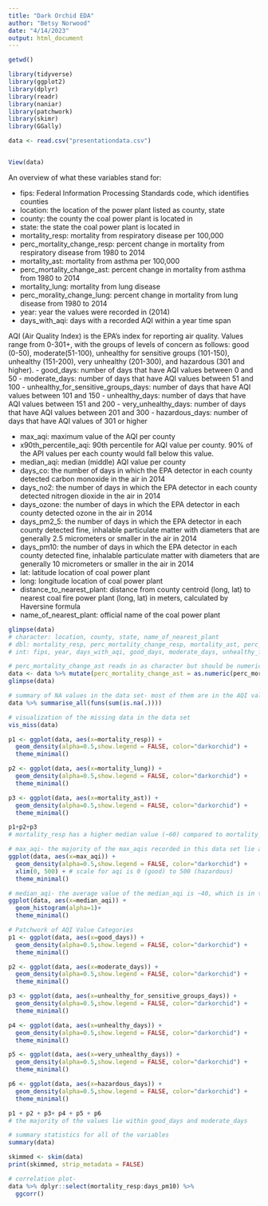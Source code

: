 ```yaml
---
title: "Dark Orchid EDA"
author: "Betsy Norwood"
date: "4/14/2023"
output: html_document
---
```


```r

getwd()

library(tidyverse)
library(ggplot2)
library(dplyr)
library(readr)
library(naniar)
library(patchwork)
library(skimr)
library(GGally)

data <- read.csv("presentationdata.csv")


View(data)

```
An overview of what these variables stand for:

 - fips: Federal Information Processing Standards code, which identifies counties 
 - location: the location of the power plant listed as county, state  
 - county: the county the coal power plant is located in 
 - state: the state the coal power plant is located in 
 - mortality_resp: mortality from respiratory disease per 100,000
 - perc_mortality_change_resp: percent change in mortality from respiratory disease from 1980 to 2014 
 - mortality_ast: mortality from asthma per 100,000 
 - perc_mortality_change_ast: percent change in mortality from asthma from 1980 to 2014 
 - mortality_lung: mortality from lung disease 
 - perc_morality_change_lung: percent change in mortality from lung disease from 1980 to 2014 
 - year: year the values were recorded in (2014)
 - days_with_aqi: days with a recorded AQI within a year time span 

AQI (Air Quality Index) is the EPA's index for reporting air quality. Values range from 0-301+, with the groups of levels of concern as follows: good (0-50), moderate(51-100), unhealthy for sensitive groups (101-150), unhealthy (151-200), very unhealthy (201-300), and hazardous (301 and higher). 
 - good_days: number of days that have AQI values between 0 and 50 
 - moderate_days: number of days that have AQI values between 51 and 100
 - unhealthy_for_sensitive_groups_days: number of days that have AQI values between 101 and 150
 - unhealthy_days: number of days that have AQI values between 151 and 200
 - very_unhealthy_days: number of days that have AQI values between 201 and 300
 - hazardous_days: number of days that have AQI values of 301 or higher 

 - max_aqi: maximum value of the AQI per county 
 - x90th_percentile_aqi: 90th percentile for AQI value per county. 90% of the API values per each county would fall below this value. 
 - median_aqi: median (middle) AQI value per county 
 - days_co: the number of days in which the EPA detector in each county detected carbon monoxide in the air in 2014 
 - days_no2: the number of days in which the EPA detector in each county detected nitrogen dioxide in the air in 2014 
 - days_ozone: the number of days in which the EPA detector in each county detected ozone in the air in 2014 
 - days_pm2_5: the number of days in which the EPA detector in each county detected fine, inhalable particulate matter with diameters that are generally 2.5 micrometers or smaller in the air in 2014 
 - days_pm10: the number of days in which the EPA detector in each county detected fine, inhalable particulate matter with diameters that are generally 10 micrometers or smaller in the air in 2014 
 - lat: latitude location of coal power plant 
 - long: longitude location of coal power plant 
 - distance_to_nearest_plant: distance from county centroid (long, lat) to nearest coal fire power plant (long, lat) in meters, calculated by   Haversine formula  
 - name_of_nearest_plant: official name of the coal power plant 

```r

glimpse(data)
# character: location, county, state, name_of_nearest_plant 
# dbl: mortality_resp, perc_mortality_change_resp, mortality_ast, perc_mortality_change_ast, mortality_lung, perc_change_mortality_lung, lat, long, distance_to_nearest_plant
# int: fips, year, days_with_aqi, good_days, moderate_days, unhealthy_for_sensative_groups_days, unhealthy_days, very_unhealthy_days, hazardous_days, max_aqi, x90th_percentile_aqi, median_aqi, days_co, days_no2, days_ozone, days_pm2_5, days_pm10    

# perc_mortality_change_ast reads in as character but should be numeric, so here is the fix for that: 
data <- data %>% mutate(perc_mortality_change_ast = as.numeric(perc_mortality_change_ast))
glimpse(data)

# summary of NA values in the data set- most of them are in the AQI values 
data %>% summarise_all(funs(sum(is.na(.))))

# visualization of the missing data in the data set 
vis_miss(data) 

```
```r

p1 <- ggplot(data, aes(x=mortality_resp)) +
  geom_density(alpha=0.5,show.legend = FALSE, color="darkorchid") +
  theme_minimal()

p2 <- ggplot(data, aes(x=mortality_lung)) +
  geom_density(alpha=0.5,show.legend = FALSE, color="darkorchid") +
  theme_minimal()

p3 <- ggplot(data, aes(x=mortality_ast)) +
  geom_density(alpha=0.5,show.legend = FALSE, color="darkorchid") +
  theme_minimal()

p1+p2+p3
# mortality_resp has a higher median value (~60) compared to mortality_lung(~5) and mortality_ast(~1)
``` 


```r

# max_aqi- the majority of the max_aqis recorded in this data set lie at ~100, which is somewhere between the moderate and unhealthy for sensitive groups categories. 
ggplot(data, aes(x=max_aqi)) +
  geom_density(alpha=0.5,show.legend = FALSE, color="darkorchid") +
  xlim(0, 500) + # scale for aqi is 0 (good) to 500 (hazardous)
  theme_minimal()

# median_aqi- the average value of the median_aqi is ~40, which is in the good days category 
ggplot(data, aes(x=median_aqi)) +
  geom_histogram(alpha=1)+
  theme_minimal()

# Patchwork of AQI Value Categories 
p1 <- ggplot(data, aes(x=good_days)) +
  geom_density(alpha=0.5,show.legend = FALSE, color="darkorchid") +
  theme_minimal()

p2 <- ggplot(data, aes(x=moderate_days)) +
  geom_density(alpha=0.5,show.legend = FALSE, color="darkorchid") +
  theme_minimal()

p3 <- ggplot(data, aes(x=unhealthy_for_sensitive_groups_days)) +
  geom_density(alpha=0.5,show.legend = FALSE, color="darkorchid") +
  theme_minimal()

p4 <- ggplot(data, aes(x=unhealthy_days)) +
  geom_density(alpha=0.5,show.legend = FALSE, color="darkorchid") +
  theme_minimal()

p5 <- ggplot(data, aes(x=very_unhealthy_days)) +
  geom_density(alpha=0.5,show.legend = FALSE, color="darkorchid") +
  theme_minimal()

p6 <- ggplot(data, aes(x=hazardous_days)) +
  geom_density(alpha=0.5,show.legend = FALSE, color="darkorchid") +
  theme_minimal()

p1 + p2 + p3+ p4 + p5 + p6
# the majority of the values lie within good_days and moderate_days 
```

```r

# summary statistics for all of the variables 
summary(data)

skimmed <- skim(data)
print(skimmed, strip_metadata = FALSE)

# correlation plot- 
data %>% dplyr::select(mortality_resp:days_pm10) %>%
  ggcorr() 

``` 



